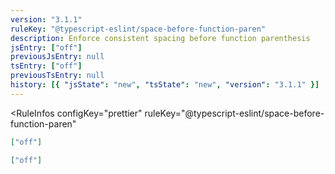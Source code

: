 ```yaml
---
version: "3.1.1"
ruleKey: "@typescript-eslint/space-before-function-paren"
description: Enforce consistent spacing before function parenthesis
jsEntry: ["off"]
previousJsEntry: null
tsEntry: ["off"]
previousTsEntry: null
history: [{ "jsState": "new", "tsState": "new", "version": "3.1.1" }]
---
```


<RuleInfos 
  configKey="prettier" 
  ruleKey="@typescript-eslint/space-before-function-paren" 
>

```json
["off"]
```

```json
["off"]
```

</RuleInfos>
